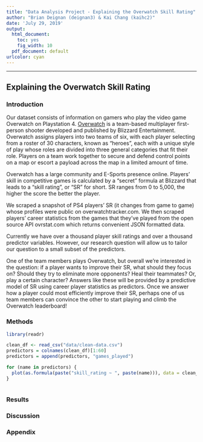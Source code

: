 ```yaml
---
title: "Data Analysis Project - Explaining the Overwatch Skill Rating"
author: "Brian Deignan (deignan3) & Kai Chang (kaihc2)"
date: 'July 29, 2019'
output:
  html_document: 
    toc: yes
    fig_width: 10
  pdf_document: default
urlcolor: cyan
---
```


***

## Explaining the Overwatch Skill Rating

### Introduction
Our dataset consists of information on gamers who play the video game Overwatch on Playstation 4. [Overwatch](https://en.wikipedia.org/wiki/Overwatch_(video_game)) is a team-based multiplayer first-person shooter developed and published by Blizzard Entertainment. Overwatch assigns players into two teams of six, with each player selecting from a roster of 30 characters, known as "heroes", each with a unique style of play whose roles are divided into three general categories that fit their role. Players on a team work together to secure and defend control points on a map or escort a payload across the map in a limited amount of time. 

Overwatch has a large community and E-Sports presence online. Players' skill in competitive games is calculated by a "secret" formula at Blizzard that leads to a "skill rating", or "SR" for short. SR ranges from 0 to 5,000, the higher the score the better the player.

We scraped a snapshot of PS4 players' SR (it changes from game to game) whose profiles were public on overwatchtracker.com. We then scraped players' career statistics from the games that they've played from the open source API ovrstat.com which returns convenient JSON formatted data.

Currently we have over a thousand player skill ratings and over a thousand predictor variables. However, our research question will allow us to tailor our question to a small subset of the predictors.

One of the team members plays Overwatch, but overall we're interested in the question: if a player wants to improve their SR, what should they focus on? Should they try to eliminate more opponents? Heal their teammates? Or, play a certain character? Answers like these will be provided by a predictive model of SR using career player statistics as predictors. Once we answer how a player could most efficiently improve their SR, perhaps one of us team members can convince the other to start playing and climb the Overwatch leaderboard!

### Methods
```r
library(readr)

clean_df <- read_csv("data/clean-data.csv")
predictors = colnames(clean_df)[1:60]
predictors = append(predictors, "games_played")
```

```r
for (name in predictors) {
  plot(as.formula(paste("skill_rating ~ ", paste(name))), data = clean_df)
}
```

```r

```

### Results



### Discussion



### Appendix


